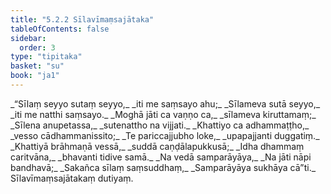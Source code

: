 ```yaml
---
title: "5.2.2 Sīlavīmaṃsajātaka"
tableOfContents: false
sidebar:
  order: 3
type: "tipitaka"
basket: "su"
book: "ja1"
---
```



<DynamicBreadcrumb />

<Division number="65" book="ja1">

<Paragraph number="1223" type="verses" book="ja1">
_“Sīlaṃ seyyo sutaṃ seyyo,_  
_iti me saṃsayo ahu;_  
_Sīlameva sutā seyyo,_  
_iti me natthi saṃsayo._  

</Paragraph>

</Division>
<Division number="66" book="ja1">

<Paragraph number="1224" type="verses" book="ja1">
_Moghā jāti ca vaṇṇo ca,_  
_sīlameva kiruttamaṃ;_  
_Sīlena anupetassa,_  
_sutenattho na vijjati._  

</Paragraph>

</Division>
<Division number="67" book="ja1">

<Paragraph number="1225" type="verses" book="ja1">
_Khattiyo ca adhammaṭṭho,_  
_vesso cādhammanissito;_  
_Te pariccajjubho loke,_  
_upapajjanti duggatiṃ._  

</Paragraph>

</Division>
<Division number="68" book="ja1">

<Paragraph number="1226" type="verses" book="ja1">
_Khattiyā brāhmaṇā vessā,_  
_suddā caṇḍālapukkusā;_  
_Idha dhammaṃ caritvāna,_  
_bhavanti tidive samā._  

</Paragraph>

</Division>
<Division number="69" book="ja1">

<Paragraph number="1227" type="verses" book="ja1">
_Na vedā samparāyāya,_  
_Na jāti nāpi bandhavā;_  
_Sakañca sīlaṃ saṃsuddhaṃ,_  
_Samparāyāya sukhāya cā”ti._  


</Paragraph>
</Division>

<Paragraph number="1228" type="center" book="ja1">
Sīlavīmaṃsajātakaṃ dutiyaṃ.
</Paragraph>